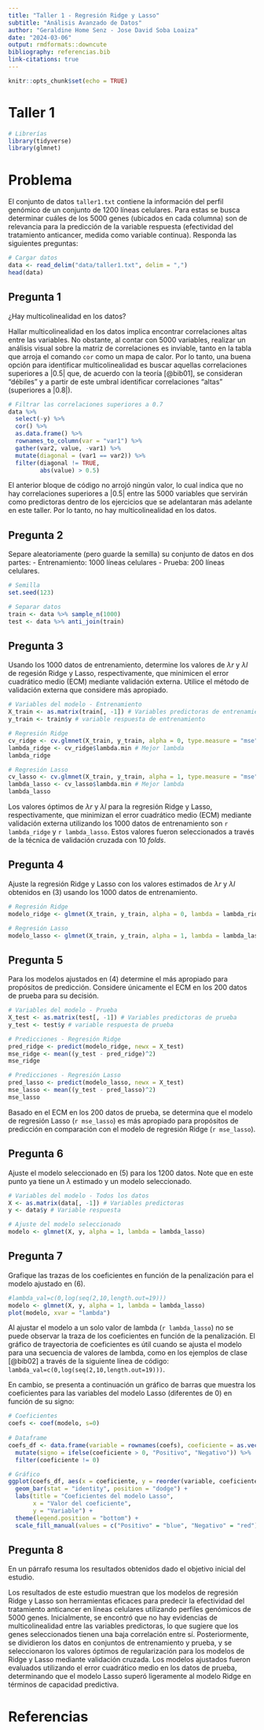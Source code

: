 ```yaml
---
title: "Taller 1 - Regresión Ridge y Lasso"
subtitle: "Análisis Avanzado de Datos"
author: "Geraldine Home Senz - Jose David Soba Loaiza"
date: "2024-03-06"
output: rmdformats::downcute
bibliography: referencias.bib
link-citations: true
---
```


```r
knitr::opts_chunk$set(echo = TRUE)
```

# Taller 1

```r
# Librerías
library(tidyverse)
library(glmnet)
```

# Problema

El conjunto de datos `taller1.txt` contiene la información del perfil genómico de un conjunto de 1200 líneas celulares. Para estas se busca determinar cuáles de los 5000 genes (ubicados en cada columna) son de relevancia para la predicción de la variable respuesta (efectividad del tratamiento anticancer, medida como variable continua). Responda las siguientes preguntas:

```r
# Cargar datos
data <- read_delim("data/taller1.txt", delim = ",")
head(data)
```

## Pregunta 1

¿Hay multicolinealidad en los datos?

Hallar multicolinealidad en los datos implica encontrar correlaciones altas entre las variables. No obstante, al contar con 5000 variables, realizar un análisis visual sobre la matriz de correlaciones es inviable, tanto en la tabla que arroja el comando `cor` como un mapa de calor. Por lo tanto, una buena opción para identificar multicolinealidad es buscar aquellas correlaciones superiores a $|0.5|$ que, de acuerdo con la teoría [@bib01], se consideran "débiles" y a partir de este umbral identificar correlaciones "altas" (superiores a $|0.8|$).

```r
# Filtrar las correlaciones superiores a 0.7
data %>% 
  select(-y) %>%
  cor() %>%
  as.data.frame() %>%
  rownames_to_column(var = "var1") %>%
  gather(var2, value, -var1) %>%
  mutate(diagonal = (var1 == var2)) %>%
  filter(diagonal != TRUE,
         abs(value) > 0.5)
```

El anterior bloque de código no arrojó ningún valor, lo cual indica que no hay correlaciones superiores a $|0.5|$ entre las 5000 variables que servirán como predictoras dentro de los ejercicios que se adelantaran más adelante en este taller. Por lo tanto, no hay multicolinealidad en los datos.

## Pregunta 2

Separe aleatoriamente (pero guarde la semilla) su conjunto de datos en dos partes:
- Entrenamiento: 1000 líneas celulares
- Prueba: 200 líneas celulares.

```r
# Semilla
set.seed(123)

# Separar datos
train <- data %>% sample_n(1000)
test <- data %>% anti_join(train)
```

## Pregunta 3

Usando los 1000 datos de entrenamiento, determine los valores de $λr$ y $λl$ de regesión Ridge y Lasso, respectivamente, que minimicen el error cuadrático medio (ECM) mediante validación externa. Utilice el método de validación externa que considere más apropiado.

```r
# Variables del modelo - Entrenamiento
X_train <- as.matrix(train[, -1]) # Variables predictoras de entrenamiento
y_train <- train$y # variable respuesta de entrenamiento

# Regresión Ridge
cv_ridge <- cv.glmnet(X_train, y_train, alpha = 0, type.measure = "mse", nfolds = 10) # Cross-validation para encontrar el mejor lambda
lambda_ridge <- cv_ridge$lambda.min # Mejor lambda
lambda_ridge

# Regresión Lasso
cv_lasso <- cv.glmnet(X_train, y_train, alpha = 1, type.measure = "mse", nfolds = 10) # Cross-validation para encontrar el mejor lambda
lambda_lasso <- cv_lasso$lambda.min # Mejor lambda
lambda_lasso
```  

Los valores óptimos de $λr$ y $λl$ para la regresión Ridge y Lasso, respectivamente, que minimizan el error cuadrático medio (ECM) mediante validación externa utilizando los 1000 datos de entrenamiento son `r lambda_ridge` y `r lambda_lasso`. Estos valores fueron seleccionados a través de la técnica de validación cruzada con 10 *folds*.

## Pregunta 4

Ajuste la regresión Ridge y Lasso con los valores estimados de $λr$ y $λl$ obtenidos en (3) usando los 1000 datos de entrenamiento.

```r
# Regresión Ridge
modelo_ridge <- glmnet(X_train, y_train, alpha = 0, lambda = lambda_ridge)

# Regresión Lasso
modelo_lasso <- glmnet(X_train, y_train, alpha = 1, lambda = lambda_lasso)
```

## Pregunta 5

Para los modelos ajustados en (4) determine el más apropiado para propósitos de predicción. Considere únicamente el ECM en los 200 datos de prueba para su decisión.

```r
# Variables del modelo - Prueba
X_test <- as.matrix(test[, -1]) # Variables predictoras de prueba
y_test <- test$y # variable respuesta de prueba

# Predicciones - Regresión Ridge
pred_ridge <- predict(modelo_ridge, newx = X_test)
mse_ridge <- mean((y_test - pred_ridge)^2)
mse_ridge

# Predicciones - Regresión Lasso
pred_lasso <- predict(modelo_lasso, newx = X_test)
mse_lasso <- mean((y_test - pred_lasso)^2)
mse_lasso
```

Basado en el ECM en los 200 datos de prueba, se determina que el modelo de regresión Lasso (`r mse_lasso`) es más apropiado para propósitos de predicción en comparación con el modelo de regresión Ridge (`r mse_lasso`).

## Pregunta 6

Ajuste el modelo seleccionado en (5) para los 1200 datos. Note que en este punto ya tiene un $λ$ estimado y un modelo seleccionado.

```r
# Variables del modelo - Todos los datos
X <- as.matrix(data[, -1]) # Variables predictoras
y <- data$y # Variable respuesta

# Ajuste del modelo seleccionado
modelo <- glmnet(X, y, alpha = 1, lambda = lambda_lasso)
```

## Pregunta 7

Grafique las trazas de los coeficientes en función de la penalización para el modelo ajustado en (6).

```r
#lambda_val=c(0,log(seq(2,10,length.out=19)))
modelo <- glmnet(X, y, alpha = 1, lambda = lambda_lasso)
plot(modelo, xvar = "lambda")
```

Al ajustar el modelo a un solo valor de lambda (`r lambda_lasso`) no se puede observar la traza de los coeficientes en función de la penalización. El gráfico de trayectoria de coeficientes es útil cuando se ajusta el modelo para una secuencia de valores de lambda, como en los ejemplos de clase [@bib02] a través de la siguiente línea de código: `lambda_val=c(0,log(seq(2,10,length.out=19)))`.

En cambio, se presenta a continuación un gráfico de barras que muestra los coeficientes para las variables del modelo Lasso (diferentes de 0) en función de su signo:

```r
# Coeficientes
coefs <- coef(modelo, s=0)
 
# Dataframe
coefs_df <- data.frame(variable = rownames(coefs), coeficiente = as.vector(coefs)) %>%
  mutate(signo = ifelse(coeficiente > 0, "Positivo", "Negativo")) %>%
  filter(coeficiente != 0)

# Gráfico
ggplot(coefs_df, aes(x = coeficiente, y = reorder(variable, coeficiente), fill = signo)) +
  geom_bar(stat = "identity", position = "dodge") +
  labs(title = "Coeficientes del modelo Lasso",
       x = "Valor del coeficiente",
       y = "Variable") +
  theme(legend.position = "bottom") +
  scale_fill_manual(values = c("Positivo" = "blue", "Negativo" = "red"))
```

## Pregunta 8

En un párrafo resuma los resultados obtenidos dado el objetivo inicial del estudio.

Los resultados de este estudio muestran que los modelos de regresión Ridge y Lasso son herramientas eficaces para predecir la efectividad del tratamiento anticancer en líneas celulares utilizando perfiles genómicos de 5000 genes. Inicialmente, se encontró que no hay evidencias de multicolinealidad entre las variables predictoras, lo que sugiere que los genes seleccionados tienen una baja correlación entre sí. Posteriormente, se dividieron los datos en conjuntos de entrenamiento y prueba, y se seleccionaron los valores óptimos de regularización para los modelos de Ridge y Lasso mediante validación cruzada. Los modelos ajustados fueron evaluados utilizando el error cuadrático medio en los datos de prueba, determinando que el modelo Lasso superó ligeramente al modelo Ridge en términos de capacidad predictiva.

# Referencias
